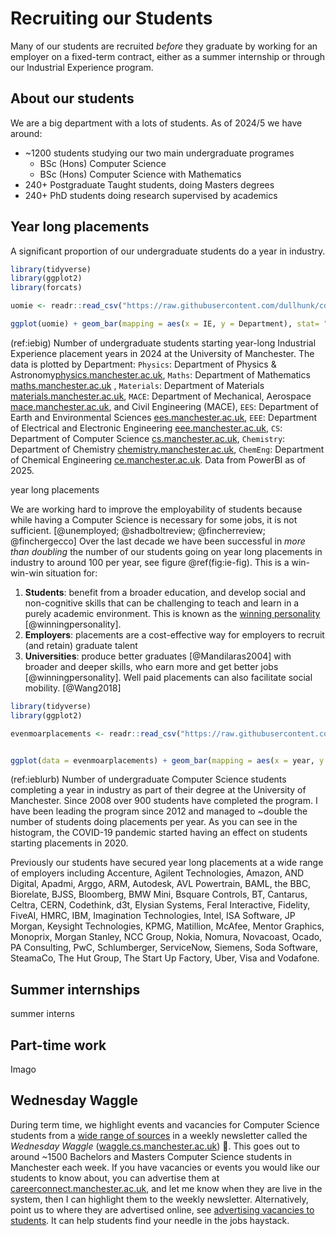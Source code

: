 # Recruiting our Students {#recruitment}
Many of our students are recruited _before_ they graduate by working for an employer on a fixed-term contract, either as a summer internship or through our Industrial Experience program. 


## About our students {#students}

We are a big department with a lots of students. As of 2024/5 we have around: 

* ~1200 students studying our two main undergraduate programes
    + BSc (Hons) Computer Science 
    + BSc (Hons) Computer Science with Mathematics
* 240+ Postgraduate Taught students, doing Masters degrees
* 240+ PhD students doing research supervised by academics

## Year long placements {#ie}

A significant proportion of our undergraduate students do a year in industry. 

```r

library(tidyverse)
library(ggplot2)
library(forcats)

uomie <- readr::read_csv("https://raw.githubusercontent.com/dullhunk/cdyf/master/data/uomie.csv")

ggplot(uomie) + geom_bar(mapping = aes(x = IE, y = Department), stat= "identity")


```

<!--

ggplot(uomie) + geom_bar(mapping = aes(x = IE, y = Department), stat = "identity")


ggplot(uomie, aes(y = IE)) + geom_bar() doesn't like data in uomie because its different to mpg data in ways I don't currently understand

its a data frame with 234 rows and 11 variables, manufacturer, model, displ, year, cyl, trans, driv, cty, hwy, fl, class

https://ggplot2.tidyverse.org/reference/mpg.html

https://github.com/tidyverse/ggplot2/blob/main/data-raw/mpg.csv

https://github.com/dullhunk/cdyf/issues/1187

ggplot(uomie) + geom_bar(mapping = aes(x = forcats::fct_infreq(IE), y = Department), stat = "identity")



! Problem while computing aesthetics.
ℹ Error occurred in the 1st layer.
Caused by error in `forcats::fct_infreq()`:
! `f` must be a factor or character vector, not a double vector.

-->

(ref:iebig) Number of undergraduate students starting year-long Industrial Experience placement years in 2024 at the University of Manchester. The data is plotted by Department: `Physics`: Department of Physics & Astronomy[physics.manchester.ac.uk](https://www.physics.manchester.ac.uk), `Maths`: Department of Mathematics [maths.manchester.ac.uk](https://www.maths.manchester.ac.uk) , `Materials`: Department of Materials [materials.manchester.ac.uk](https://www.materials.manchester.ac.uk/), `MACE`: Department of Mechanical, Aerospace [mace.manchester.ac.uk](https://www.mace.manchester.ac.uk/), and Civil Engineering (MACE), `EES`: Department of Earth and Environmental Sciences [ees.manchester.ac.uk](https://www.ees.manchester.ac.uk/), `EEE`: Department of Electrical and Electronic Engineering [eee.manchester.ac.uk](https://www.eee.manchester.ac.uk/), `CS`: Department of Computer Science [cs.manchester.ac.uk](https://www.cs.manchester.ac.uk/), `Chemistry`: Department of Chemistry [chemistry.manchester.ac.uk](https://www.chemistry.manchester.ac.uk/), `ChemEng`: Department of Chemical Engineering [ce.manchester.ac.uk](https://www.ce.manchester.ac.uk/). Data from PowerBI as of 2025.

year long placements

We are working hard to improve the employability of students because while having a Computer Science is necessary for some jobs, it is not sufficient. [@unemployed; @shadboltreview; @fincherreview; @finchergecco] Over the last decade we have been successful in *more than doubling* the number of our students going on year long placements in industry to around 100 per year, see figure \@ref(fig:ie-fig). This is a win-win-win situation for:

1. **Students**: benefit from a broader education, and develop social and non-cognitive skills that can be challenging to teach and learn in a purely academic environment. This is known as the [winning personality](https://www.suttontrust.com/research-paper/a-winning-personality-confidence-aspirations-social-mobility/) [@winningpersonality].
2. **Employers**: placements are a cost-effective way for employers to recruit (and retain) graduate talent
3. **Universities**: produce better graduates [@Mandilaras2004] with broader and deeper skills, who earn more and get better jobs [@winningpersonality]. Well paid placements can also facilitate social mobility. [@Wang2018]



```r

library(tidyverse)
library(ggplot2)

evenmoarplacements <- readr::read_csv("https://raw.githubusercontent.com/dullhunk/cdyf/master/data/onie.csv")


ggplot(data = evenmoarplacements) + geom_bar(mapping = aes(x = year, y = students), stat = "identity")
```

(ref:ieblurb) Number of undergraduate Computer Science students completing a year in industry as part of their degree at the University of Manchester. Since 2008 over 900 students have completed the program. I have been leading the program since 2012 and managed to ~double the number of students doing placements per year. As you can see in the histogram, the COVID-19 pandemic started having an effect on students starting placements in 2020.

Previously our students have secured year long placements at a wide range of employers including Accenture, Agilent Technologies, Amazon, AND Digital, Apadmi, Arggo, ARM, Autodesk, AVL Powertrain, BAML, the BBC, Biorelate, BJSS, Bloomberg, BMW Mini, Bsquare Controls, BT, Cantarus, Celtra, CERN, Codethink, d3t, Elysian Systems, Feral Interactive, Fidelity, FiveAI, HMRC, IBM, Imagination Technologies, Intel, ISA Software, JP Morgan, Keysight Technologies, KPMG, Matillion, McAfee, Mentor Graphics, Monoprix, Morgan Stanley, NCC Group, Nokia, Nomura, Novacoast, Ocado, PA Consulting, PwC, Schlumberger, ServiceNow, Siemens, Soda Software, SteamaCo, The Hut Group, The Start Up Factory, Uber, Visa and Vodafone.



## Summer internships {#interns}
summer interns

## Part-time work 

Imago


## Wednesday Waggle {#waggle}

During term time, we highlight events and vacancies for Computer Science students from a [wide range of sources](https://www.cdyf.me/finding) in a weekly newsletter called the *Wednesday Waggle* ([waggle.cs.manchester.ac.uk](https://waggle.cs.manchester.ac.uk/waggle/about)) 🐝. This goes out to around ~1500 Bachelors and Masters Computer Science students in Manchester each week. If you have vacancies or events you would like our students to know about, you can advertise them at [careerconnect.manchester.ac.uk](https://careerconnect.manchester.ac.uk/), and let me know when they are live in the system, then I can highlight them to the weekly newsletter. Alternatively, point us to where they are advertised online, see [advertising vacancies to students](https://www.cdyf.me/finding#studentjobs). It can help students find your needle in the jobs haystack.





